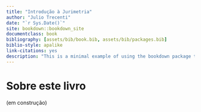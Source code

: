 ```yaml
--- 
title: "Introdução à Jurimetria"
author: "Julio Trecenti"
date: "`r Sys.Date()`"
site: bookdown::bookdown_site
documentclass: book
bibliography: [assets/bib/book.bib, assets/bib/packages.bib]
biblio-style: apalike
link-citations: yes
description: "This is a minimal example of using the bookdown package to write a book. The output format for this example is bookdown::gitbook."
---
```


# Sobre este livro {-}

(em construção)
